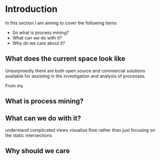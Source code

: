 # Introduction {#intro}

In this section I am aiming to cover the following items

* So what is process mining? 
* What can we do with it? 
* Why do we care about it?


## What does the current space look like

Unsurprisedly there are both open source and commercial solutions available for assisting in the investigation and analysis of processes.

From my 


## What is process mining?



## What can we do with it?

understand complicated views
visualize flow rather than just focusing on the static intersections

## Why should we care